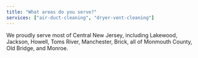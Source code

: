 ```yaml
---
title: "What areas do you serve?"
services: ["air-duct-cleaning", "dryer-vent-cleaning"]
---
```


We proudly serve most of Central New Jersey, including Lakewood, Jackson, Howell, Toms River, Manchester, Brick, all of Monmouth County, Old Bridge, and Monroe.
